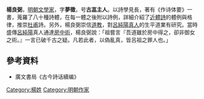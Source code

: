 '''楊良弼'''，[[明朝|明朝]][[文學家|文學家]]，字'''夢徵'''，号'''古嵓主人'''。以詩學見長，著有《作诗体要》一書，蒐羅了八十種詩體，在每一體之後附以詩例，詳細介紹了[[近體詩|近體詩]]的體例與格律，推崇[[杜甫|杜甫]]詩。另外，楊良弼崇信[[道教|道教]]，對[[呂純陽|呂純陽]][[真人|真人]]的生平道業有研究。當時盛傳[[呂純陽|呂純陽]]真人通達[[房中術|房中術]]，楊良弼說：「祖嘗言『吾道雖於房中得之，卻非御女之術。』一言已破千古之疑。凡若此者，以偽亂真，皆呂祖之罪人也。」

==參考資料==
*廣文書局《古今詩话續编》

{{明朝人物小作品}}
[[Category:楊姓|Category:楊姓]]
[[Category:明朝作家|Category:明朝作家]]